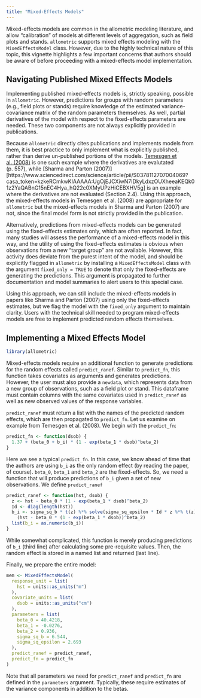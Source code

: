 ```yaml
---
title: "Mixed-Effects Models"
---
```


Mixed-effects models are common in the allometric modeling literature, and
allow "calibration" of models at different levels of aggregation, such as 
field plots and stands. `allometric` supports mixed effects modeling with the 
`MixedEffectsModel` class. However, due to the highly technical nature of this topic,
this vignette highlights a few important concerns that authors should be aware
of  before proceeding with a mixed-effects model implementation.

## Navigating Published Mixed Effects Models

Implementing published mixed-effects models is, strictly speaking, 
possible in `allometric`. However, predictions for groups with
random parameters (e.g., field plots or stands) require knowledge of the 
estimated variance-covariance matrix of the random parameters themselves. As
well, partial derivatives of the model with respect to the
fixed-effects parameters are needed. These two components are not always
explicitly provided in publications. 

Because `allometric` directly cites publications and implements models from 
them, it is best practice to only implement what is explicitly published, 
rather than derive un-published portions of the models.
[Temesgen et al. (2008)](https://cdnsciencepub.com/doi/full/10.1139/X07-104?casa_token=cS6uvsVOt9wAAAAA%3AQDIa9ji2K78DzvfT87xh1qJy0IaqFam2kh4xiaRN13AU0rXEHwQW243Gkfbek1SQ8RFmGqkrvklw)
is one such example where the derivatives are evalutated (p. 557), while
[Sharma and Parton (2007)][https://www.sciencedirect.com/science/article/pii/S0378112707004069?casa_token=kzkeRCmkwKIAAAAA:UgOjEJCXiwN7IDkyLdxzOUXheeaKEQk01z2YaQABnG15nEC4Hya_hQ22c0XMyUPzHiCEBXHV5g]
is an example where the derivatives are not evaluated (Section 2.4). Using this
approach, the mixed-effects models in Temesgen et al. (2008) are appropriate for
`allometric` but  the mixed-effects models in Sharma and Parton (2007) are not,
since the  final model form is not strictly provided in the publication.

Alternatively, predictions from mixed-effects models can be generated using the
fixed-effects estimates only, which are often reported. In fact, many studies
will assess the performance of a mixed-effects model in this way, and the
utility of using the fixed-effects estimates is obvious when observations from a
new "target group" are not available. However, this activity does deviate from
the purest intent of the model, and should be explicitly flagged in `allometric`
by installing a `MixedEffectsModel` class with the argument `fixed_only = TRUE`
to denote that only the fixed-effects are generating the predictions. This
argument is propagated to further documentation and model summaries to alert
users to this special case.

Using this approach, we can still include the mixed-effects models in
papers like Sharma and Parton (2007) using only the fixed-effects estimates,
but we flag the model with the `fixed_only` argument to maintain clarity. Users
with the technical skill needed to program mixed-effects models are free to 
implement predicted random effects themselves.

## Implementing a Mixed Effects Model

```r
library(allometric)
```

Mixed-effects models require an additional function to generate predictions for
the random effects called `predict_ranef`. Similar to `predict_fn`, this 
function takes covariates as arguments and generates predictions. However, the
user must also provide a `newdata`, which represents data from a new group of
observations, such as a field plot or stand. This dataframe must contain columns
with the same covariates used in `predict_ranef` as well as new observed values
of the response variables.

`predict_ranef` must return a list with the names of the predicted random
effects, which are then propagated to `predict_fn`. Let us examine on example 
from Temesgen et al. (2008). We begin with the `predict_fn`:

```r
predict_fn <- function(dsob) {
  1.37 + (beta_0 + b_i) * (1 - exp(beta_1 * dsob)^beta_2)
}
```

Here we see a typical `predict_fn`. In this case, we know ahead of time that the
authors are using `b_i` as the only random effect (by reading the paper,
of course). `beta_0`, `beta_1` and `beta_2` are the fixed-effects. So, we need
a function that will produce predictions of `b_i` given a set of new
observations. We define `predict_ranef`

```r
predict_ranef <- function(hst, dsob) {
  z <- hst - beta_0 * (1 - exp(beta_1 * dsob)^beta_2)
  Id <- diag(length(hst))
  b_i <- sigma_sq_b * t(z) %*% solve(sigma_sq_epsilon * Id * z %*% t(z)) %*%
    (hst - beta_0 * (1 - exp(beta_1 * dsob))^beta_2)
  list(b_i = as.numeric(b_i))
}
```

While somewhat complicated, this function is merely producing predictions of 
`b_i` (third line) after calculating some pre-requisite values. Then, the 
random effect is stored in a named list and returned (last line).

Finally, we prepare the entire model:

```r
mem <- MixedEffectsModel(
  response_unit = list(
    hst = units::as_units("m")
  ),
  covariate_units = list(
    dsob = units::as_units("cm")
  ),
  parameters = list(
    beta_0 = 40.4218,
    beta_1 = -0.0276,
    beta_2 = 0.936,
    sigma_sq_b = 6.544,
    sigma_sq_epsilon = 2.693
  ),
  predict_ranef = predict_ranef,
  predict_fn = predict_fn
)
```

Note that all parameters we need for `predict_ranef` and `predict_fn` are 
defined in the `parameters` argument. Typically, these require estimates of 
the variance components in addition to the betas.